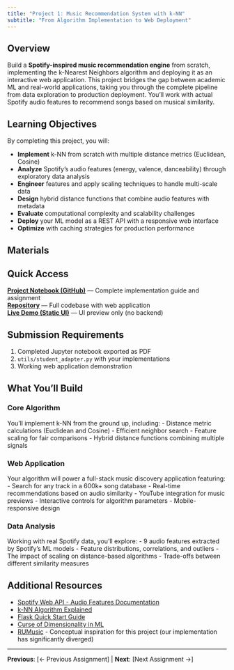 ```yaml
---
title: "Project 1: Music Recommendation System with k-NN"
subtitle: "From Algorithm Implementation to Web Deployment"
---
```


## Overview

Build a **Spotify-inspired music recommendation engine** from scratch, implementing the k-Nearest Neighbors algorithm and deploying it as an interactive web application. This project bridges the gap between academic ML and real-world applications, taking you through the complete pipeline from data exploration to production deployment. You'll work with actual Spotify audio features to recommend songs based on musical similarity.

## Learning Objectives

By completing this project, you will:

- **Implement** k-NN from scratch with multiple distance metrics (Euclidean, Cosine)
- **Analyze** Spotify's audio features (energy, valence, danceability) through exploratory data analysis
- **Engineer** features and apply scaling techniques to handle multi-scale data
- **Design** hybrid distance functions that combine audio features with metadata
- **Evaluate** computational complexity and scalability challenges
- **Deploy** your ML model as a REST API with a responsive web interface
- **Optimize** with caching strategies for production performance

## Materials

:::{.callout-tip}
## Quick Access
**[Project Notebook (GitHub)](https://github.com/jinming99/learn-ml-by-building/blob/main/Project%201%20KNN%20Music%20Recommender/music_recommender.ipynb)** — Complete implementation guide and assignment  
**[Repository](https://github.com/jinming99/learn-ml-by-building)** — Full codebase with web application  
**[Live Demo (Static UI)](https://jinming99.github.io/learn-ml-by-building/demos/p1-music/)** — UI preview only (no backend)  
:::

:::{.callout-important collapse=false}
## Submission Requirements
1. Completed Jupyter notebook exported as PDF
2. `utils/student_adapter.py` with your implementations
3. Working web application demonstration
:::

## What You'll Build

### Core Algorithm
You'll implement k-NN from the ground up, including:
- Distance metric calculations (Euclidean and Cosine)
- Efficient neighbor search
- Feature scaling for fair comparisons
- Hybrid distance functions combining multiple signals

### Web Application
Your algorithm will power a full-stack music discovery application featuring:
- Search for any track in a 600k+ song database
- Real-time recommendations based on audio similarity
- YouTube integration for music previews
- Interactive controls for algorithm parameters
- Mobile-responsive design

### Data Analysis
Working with real Spotify data, you'll explore:
- 9 audio features extracted by Spotify's ML models
- Feature distributions, correlations, and outliers
- The impact of scaling on distance-based algorithms
- Trade-offs between different similarity measures

## Additional Resources

- [Spotify Web API - Audio Features Documentation](https://developer.spotify.com/documentation/web-api/reference/get-audio-features)
- [k-NN Algorithm Explained](https://en.wikipedia.org/wiki/K-nearest_neighbors_algorithm)
- [Flask Quick Start Guide](https://flask.palletsprojects.com/en/latest/quickstart/)
- [Curse of Dimensionality in ML](https://en.wikipedia.org/wiki/Curse_of_dimensionality)
- [RUMusic](https://github.com/vraj152/RUMusic) - Conceptual inspiration for this project (our implementation has significantly diverged)

---

**Previous**: [← Previous Assignment] | **Next**: [Next Assignment →]